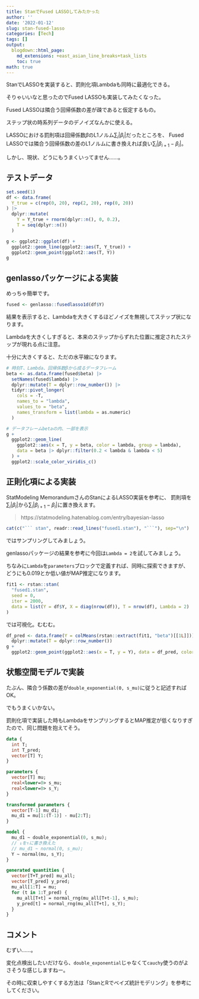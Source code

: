 ```yaml
---
title: StanでFused LASSOしてみたかった
author: ''
date: '2022-01-12'
slug: stan-fused-lasso
categories: [Tech]
tags: []
output:
  blogdown::html_page:
    md_extensions: +east_asian_line_breaks+task_lists
    toc: true
math: true
---
```


StanでLASSOを実装すると、罰則化項Lambdaも同時に最適化できる。

そりゃいいなと思ったのでFused LASSOも実装してみたくなった。

Fused LASSOは隣合う回帰係数の差が疎であると仮定するもの。

ステップ状の時系列データのデノイズなんかに使える。

LASSOにおける罰則項は回帰係数$β$のL1ノルム$\sum_i{|\beta_i|}$だったところを、
Fused LASSOでは隣合う回帰係数の差のL1ノルムに書き換えれば良い$\sum_i{|\beta_{i+1} - \beta_{i}|}$。

しかし、現状、どうにもうまくいってません……。

## テストデータ

```r
set.seed(1)
df <- data.frame(
  Y_true = c(rep(0, 20), rep(2, 20), rep(0, 20))
) |>
  dplyr::mutate(
    Y = Y_true + rnorm(dplyr::n(), 0, 0.2),
    T = seq(dplyr::n())
  )

g <- ggplot2::ggplot(df) +
  ggplot2::geom_line(ggplot2::aes(T, Y_true)) +
  ggplot2::geom_point(ggplot2::aes(T, Y))
g
```

## genlassoパッケージによる実装

めっちゃ簡単です。

```r
fused <- genlasso::fusedlasso1d(df$Y)
```

結果を表示すると、Lambdaを大きくするほどノイズを無視してステップ状になります。

Lambdaを大きくしすぎると、本来のステップからずれた位置に推定されたステップが現れる点に注意。

十分に大きくすると、ただの水平線になります。

```r
# 時刻T、Lambda、回帰係数βから成るデータフレーム
beta <- as.data.frame(fused$beta) |>
  setNames(fused$lambda) |>
  dplyr::mutate(T = dplyr::row_number()) |>
  tidyr::pivot_longer(
    cols = -T,
    names_to = "lambda",
    values_to = "beta",
    names_transform = list(lambda = as.numeric)
  )

# データフレームbetaの内、一部を表示
g +
  ggplot2::geom_line(
    ggplot2::aes(x = T, y = beta, color = lambda, group = lambda),
    data = beta |> dplyr::filter(0.2 < lambda & lambda < 5)
  ) +
  ggplot2::scale_color_viridis_c()
```


## 正則化項による実装

StatModeling MemorandumさんのStanによるLASSO実装を参考に、
罰則項を$\sum_i{|\beta_i|}$から$\sum_i{|\beta_{i+1} - \beta_{i}|}$に置き換えます。

> https://statmodeling.hatenablog.com/entry/bayesian-lasso

```r
cat(c("``` stan", readr::read_lines("fused1.stan"), "```"), sep="\n")
```

ではサンプリングしてみましょう。

genlassoパッケージの結果を参考に今回は`Lambda = 2`を試してみましょう。

ちなみに`Lambda`を`parameters`ブロックで定義すれば、同時に探索できますが、どうにも0.019とか低い値がMAP推定になります。

```r
fit1 <- rstan::stan(
  "fused1.stan",
  seed = 0,
  iter = 2000,
  data = list(Y = df$Y, X = diag(nrow(df)), T = nrow(df), Lambda = 2)
)
```

では可視化。むむむ。

```r
df_pred <- data.frame(Y = colMeans(rstan::extract(fit1, "beta")[[1L]])) |>
  dplyr::mutate(T = dplyr::row_number())
g +
  ggplot2::geom_point(ggplot2::aes(x = T, y = Y), data = df_pred, color='red')
```

## 状態空間モデルで実装

たぶん、隣合う係数の差が`double_exponential(0, s_mu)`に従うと記述すればOK。

でもうまくいかない。

罰則化項で実装した時もLambdaをサンプリングするとMAP推定が低くなりすぎたので、同じ問題を抱えてそう。

```stan
data {
  int T;
  int T_pred;
  vector[T] Y;
}

parameters {
  vector[T] mu;
  real<lower=0> s_mu;
  real<lower=0> s_Y;
}

transformed parameters {
  vector[T-1] mu_d1;
  mu_d1 = mu[1:(T-1)] - mu[2:T];
}

model {
  mu_d1 ~ double_exponential(0, s_mu);
  // ↓を↑に書き換えた
  // mu_d1 ~ normal(0, s_mu);
  Y ~ normal(mu, s_Y);
}

generated quantities {
  vector[T+T_pred] mu_all;
  vector[T_pred] y_pred;
  mu_all[1:T] = mu;
  for (t in 1:T_pred) {
    mu_all[T+t] = normal_rng(mu_all[T+t-1], s_mu);
    y_pred[t] = normal_rng(mu_all[T+t], s_Y);
  }
}
```

## コメント

むずい……。

変化点検出したいだけなら、`double_exponential`じゃなくて`cauchy`使うのがよさそうな感じしますねー。

その時に収束しやすくする方法は「StanとRでベイズ統計モデリング」を参考にしてください。

